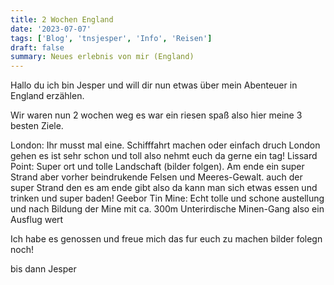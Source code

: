 ```yaml
---
title: 2 Wochen England 
date: '2023-07-07'
tags: ['Blog', 'tnsjesper', 'Info', 'Reisen']
draft: false
summary: Neues erlebnis von mir (England)
---
```


 Hallo du ich bin Jesper und will dir nun etwas über mein Abenteuer in England erzählen.

  Wir waren nun 2 wochen weg es war ein riesen spaß also hier meine 3 besten Ziele.

  London: Ihr musst mal eine. Schifffahrt machen oder einfach druch London gehen es ist sehr schon und toll also nehmt euch da gerne ein tag!
  Lissard Point: Super ort und tolle Landschaft (bilder folgen). Am ende ein super Strand aber vorher beindrukende Felsen und Meeres-Gewalt.
  auch der super Strand den es am ende gibt also da kann man sich etwas essen und trinken und super baden!
  Geebor Tin Mine: Echt tolle und schone austellung und nach Bildung der Mine mit ca. 300m Unterirdische Minen-Gang also ein Ausflug wert

Ich habe es genossen und freue mich das fur euch zu machen bilder folegn noch!

bis dann Jesper












  
